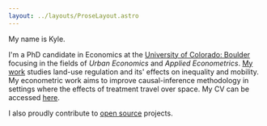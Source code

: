```yaml
---
layout: ../layouts/ProseLayout.astro  
---
```


<Hello />

My name is Kyle.

I'm a PhD candidate in Economics at the [University of Colorado: Boulder](https://www.colorado.edu/economics/) focusing in the fields of _Urban Economics_ and _Applied Econometrics_. [My work](/papers/) studies land-use regulation and its' effects on inequality and mobility. My econometric work aims to improve causal-inference methodology in settings where the effects of treatment travel over space. My CV can be accessed [here](/files/KyleButts-CV.pdf).

I also proudly contribute to [open source](/open-source/) projects.
